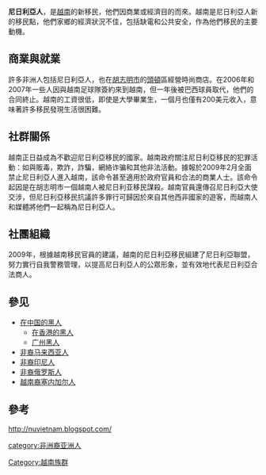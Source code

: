 {{primarysources|time=2017-02-06T22:04:59+00:00}}
{{refimprove|time=2017-02-06T22:04:59+00:00}}
'''尼日利亞人'''，是[[越南|越南]]的新移民，他們因商業或經濟目的而來。越南是尼日利亞人新的移民點，他們家鄉的經濟狀況不佳，包括缺電和公共安全，作為他們移民的主要動機。

==商業與就業==
許多非洲人包括尼日利亞人，也在[[胡志明市|胡志明市]]的[[頭頓市|頭頓]]區經營時尚商店。在2006年和2007年一些人因與越南足球隊簽約來到越南，但一年後被巴西球員取代，他們的合同終止。越南的工資很低，即使是大學畢業生，一個月也僅有200美元收入，意味著許多移民發現生活很困難。

==社群關係==
越南正日益成為不歡迎尼日利亞移民的國家。越南政府關注尼日利亞移民的犯罪活動：如與販毒，欺詐，詐騙，網絡诈骗和其他非法活動。據報於2009年2月全面禁止尼日利亞人進入越南，該命令甚至適用於政府官員和合法的商業人士。該命令起因是在胡志明市一個越南人被尼日利亚移民謀殺。越南官員還傳召尼日利亞大使交涉，但尼日利亞移民抗議許多罪行可歸因於來自其他西非國家的遊客，而越南人和媒體將他們一起稱為尼日利亞人。

==社團組織==
2009年，根據越南移民官員的建議，越南的尼日利亞移民組建了尼日利亞聯盟，努力實行自我警務管理，以提高尼日利亞人的公眾形象，並有效地代表尼日利亞合法商人。

==參见==
*[[在中国的黑人|在中国的黑人]]
**[[在香港的黑人|在香港的黑人]]
**[[广州黑人|广州黑人]]
*[[非裔马来西亚人|非裔马来西亚人]]
*[[非裔印尼人|非裔印尼人]]
*[[非裔俄罗斯人|非裔俄罗斯人]]
*[[越南裔塞内加尔人|越南裔塞内加尔人]]

==參考==
http://nuvietnam.blogspot.com/ {{Wayback|url=http://nuvietnam.blogspot.com/ |date=20161115115119 }}


{{越南民族}}

[[Category:越南族群|Category:越南族群]]
[[category:非洲裔亚洲人|category:非洲裔亚洲人]]
